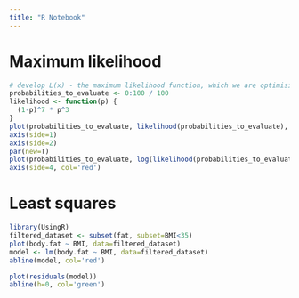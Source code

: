 ```yaml
---
title: "R Notebook"
---
```


# Maximum likelihood

```r
# develop L(x) - the maximum likelihood function, which we are optimising
probabilities_to_evaluate <- 0:100 / 100
likelihood <- function(p) {
  (1-p)^7 * p^3
}
plot(probabilities_to_evaluate, likelihood(probabilities_to_evaluate), 'l', ylab='', axes=F)
axis(side=1)
axis(side=2)
par(new=T)
plot(probabilities_to_evaluate, log(likelihood(probabilities_to_evaluate)), 'l', col='red', ylab='', axes=F)
axis(side=4, col='red')
```

# Least squares

```r
library(UsingR)
filtered_dataset <- subset(fat, subset=BMI<35)
plot(body.fat ~ BMI, data=filtered_dataset)
model <- lm(body.fat ~ BMI, data=filtered_dataset)
abline(model, col='red')
```

```r
plot(residuals(model))
abline(h=0, col='green')
```

